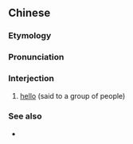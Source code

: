 {{also|你们好}}
==Chinese==
{{zh-forms|s=你们好|type=21}}

===Etymology===
{{zh-compound|你們|好|you|good}}

===Pronunciation===
{{zh-pron
|m=nǐmenhǎo
|c=nei5 mun4 hou2
|cat=intj
}}

===Interjection===
{{zh-interj}}

# [[hello]] (said to a group of people)

===See also===
* {{zh-l|你好}}